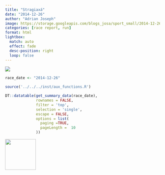 ```yaml
---
title: "Stragiaxá"
date: "2014-12-26"
author: "Adrian Joseph"
image: https://storage.googleapis.com/blogs_josa/sport_small/2014-12-26_STRAGIAX%C3%81/img/00.png
categories: [race report, run]
format: html
lightbox:
  match: auto
  effect: fade
  desc-position: right
  loop: false
---
```


![](https://storage.googleapis.com/blogs_josa/sport_small/2014-12-26_STRAGIAX%C3%81/img/00.png)

```r
race_date <- "2014-12-26"

source('../../../inst/aux_functions.R')

DT::datatable(get_summary_data(race_date),
              rownames = FALSE,
              filter = 'top',
              selection = 'single',
              escape = FALSE,
              options = list(
                paging =TRUE,
                pageLength =  10
              ))
```




::: {layout-ncol=4}
![](https://storage.googleapis.com/blogs_josa/sport_small/2014-12-26_STRAGIAX%C3%81/img/00.png){ width="100" group="hi" }


:::
